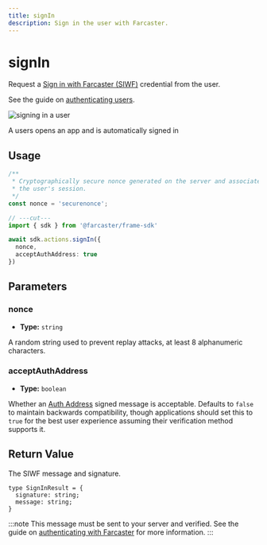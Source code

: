 ```yaml
---
title: signIn
description: Sign in the user with Farcaster.
---
```



# signIn

Request a [Sign in with Farcaster
(SIWF)](https://docs.farcaster.xyz/developers/siwf/) credential from the user. 

See the guide on [authenticating users](/docs/guides/auth).

![signing in a user](/sign_in_preview.png)

<Caption>
  A users opens an app and is automatically signed in
</Caption>

## Usage

```ts twoslash
/**
 * Cryptographically secure nonce generated on the server and associated with
 * the user's session.
 */ 
const nonce = 'securenonce';

// ---cut---
import { sdk } from '@farcaster/frame-sdk'

await sdk.actions.signIn({ 
  nonce,
  acceptAuthAddress: true
})
```

## Parameters

### nonce

- **Type:** `string`

A random string used to prevent replay attacks, at least 8 alphanumeric
characters.

### acceptAuthAddress

- **Type:** `boolean`

Whether an [Auth
Address](https://github.com/farcasterxyz/protocol/discussions/225) signed
message is acceptable. Defaults to `false` to maintain backwards compatibility,
though applications should set this to `true` for the best user experience
assuming their verification method supports it.


## Return Value

The SIWF message and signature.

```
type SignInResult = {
  signature: string;
  message: string;
}
```

:::note
This message must be sent to your server and verified. See the guide on
[authenticating with Farcaster](/docs/guides/auth) for more information.
:::

